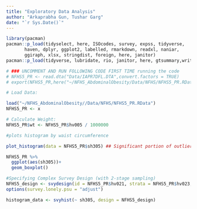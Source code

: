 ```yaml
---
title: "Exploratory Data Analysis"
author: "Arkaprabha Gun, Tushar Garg"
date: "`r Sys.Date()`"
---
```


```r
library(pacman)
pacman::p_load(tidyselect, here, ISOcodes, survey, expss, tidyverse,
       haven, dplyr, ggplot2, labelled, rmarkdown, readxl, naniar,
       ggiraph, xlsx, stringdist, foreign, here, janitor)
pacman::p_load(tidyverse, lubridate, rio, janitor, here, gtsummary,writexl,openxlsx,DataExplorer)
```




```r
# ### UNCOMMENT AND RUN FOLLOWING CODE FIRST TIME running the code
# NFHS5_PR <- read.dta("Data/IAPR7DFL.DTA",convert.factors = TRUE)
# export(NFHS5_PR,here("~/NFHS_AbdominalObesity/Data/NFHS/NFHS5_PR.RData"))

# Load Data:

load("~/NFHS_AbdominalObesity//Data/NFHS/NFHS5_PR.RData")
NFHS5_PR <- x
```


```r


# Calculate Weight:
NFHS5_PR$wt <- NFHS5_PR$hv005 / 1000000

#plots histogram by waist circumference 

plot_histogram(data = NFHS5_PR$sh305) ## Significant portion of outliers > 900 cm waist circumference

NFHS5_PR %>% 
  ggplot(aes(sh305))+
  geom_boxplot()
```

```r
#Specifying Complex Survey Design (with 2-stage sampling)
NFHS5_design <- svydesign(id = NFHS5_PR$hv021, strata = NFHS5_PR$hv023, weights = NFHS5_PR$wt, data = NFHS5_PR, nest = TRUE)
options(survey.lonely.psu = "adjust")


```

```r
histogram_data <- svyhist(~ sh305, design = NFHS5_design)

```

